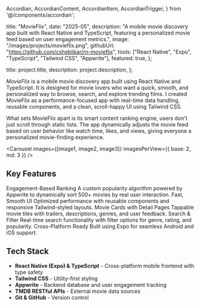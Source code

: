   Accordian,
  AccordianContent,
  AccordianItem,
  AccordianTrigger,
} from '@/components/accordian';


  title: "MovieFlix",
  date: "2025-05",
  description:
    "A mobile movie discovery app built with React Native and TypeScript, featuring a personalized movie feed based on user engagement metrics.",
  image: "/images/projects/movieflix.png",
  githubUrl: "https://github.com/csheblikar/rn-movieflix",
  tools: ["React Native", "Expo", "TypeScript", "Tailwind CSS", "Appwrite"],
  featured: true,
};

  title: project.title,
  description: project.description,
};


*MovieFlix* is a mobile movie discovery app built using React Native and TypeScript. It is designed for movie lovers who want a quick, smooth, and personalized way to browse, search, and explore trending films. I created MovieFlix as a performance-focused app with real-time data handling, reusable components, and a clean, scroll-happy UI using Tailwind CSS.

What sets MovieFlix apart is its smart content ranking engine, users don't just scroll through static lists. The app dynamically adjusts the movie feed based on user behavior like watch time, likes, and views, giving everyone a personalized movie-finding experience.

<Carousel
  images={[image1, image2, image3]}
  imagesPerView={{ base: 2, md: 3 }}
/>

## Key Features

<Accordian as="dl">
  <AccordianItem>
    <AccordianTrigger as="dt">
      Engagement-Based Ranking
    </AccordianTrigger>
    <AccordianContent as="dd">
      A custom popularity algorithm powered by Appwrite to dynamically sort 500+ movies by real user interaction.
    </AccordianContent>
  </AccordianItem>
  <AccordianItem>
    <AccordianTrigger as="dt">
      Fast, Smooth UI
    </AccordianTrigger>
    <AccordianContent as="dd">
      Optimized performance with reusable components and responsive Tailwind-styled layouts.
    </AccordianContent>
  </AccordianItem>
  <AccordianItem>
    <AccordianTrigger as="dt">
      Movie Cards with Detail Pages
    </AccordianTrigger>
    <AccordianContent as="dd">
      Tappable movie tiles with trailers, descriptions, genres, and user feedback.
    </AccordianContent>
  </AccordianItem>
  <AccordianItem>
    <AccordianTrigger as="dt">
      Search & Filter
    </AccordianTrigger>
    <AccordianContent as="dd">
      Real-time search functionality with filter options for genre, rating, and popularity.
    </AccordianContent>
  </AccordianItem>
  <AccordianItem>
    <AccordianTrigger as="dt">
      Cross-Platform Ready
    </AccordianTrigger>
    <AccordianContent as="dd">
      Built using Expo for seamless Android and iOS support.
    </AccordianContent>
  </AccordianItem>
</Accordian>

## Tech Stack

- **React Native (Expo) & TypeScript** - Cross-platform mobile frontend with type safety
- **Tailwind CSS** - Utility-first styling
- **Appwrite** - Backend database and user engagement tracking
- **TMDB RESTful APIs** - External movie data sources
- **Git & GitHub** - Version control

